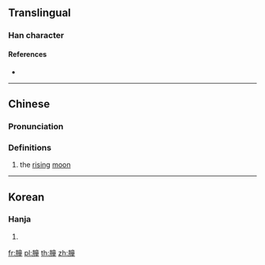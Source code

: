 ==Translingual==

===Han character===
{{Han char|rn=74|rad=月|as=12|sn=16|four=70214|canj=BYTG|ids=⿰月童}}

====References====
* {{Han ref|kx=0506.310|dkj=14400|dj=0887.250|hdz=32113.050|uh=6723|ud=26403|bh=E9BD|bd=59837}}

----

==Chinese==
{{zh-forms}}

===Pronunciation===
{{zh-pron
|m=tóng
|c=tung4
|mc=
|oc=
|ma=
|cat=n
}}

===Definitions===
{{zh-hanzi}}

# the [[rising]] [[moon]]

----

==Korean==

===Hanja===
{{ko-hanja|hangeul=동|eumhun=|rv=dong|mr=tong|y=tong}}

# {{defn|lang=ko|sort=月12}}

[[fr:朣]]
[[pl:朣]]
[[th:朣]]
[[zh:朣]]